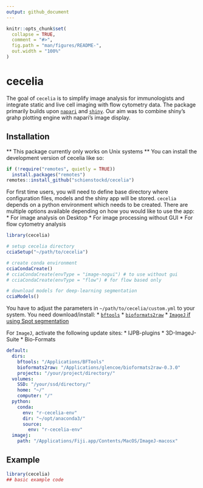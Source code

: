 ```yaml
---
output: github_document
---
```


<!-- README.md is generated from README.Rmd. Please edit that file -->

```r
knitr::opts_chunk$set(
  collapse = TRUE,
  comment = "#>",
  fig.path = "man/figures/README-",
  out.width = "100%"
)
```

# cecelia

<!-- badges: start -->
<!-- badges: end -->

The goal of `cecelia` is to simplify image analysis for immunologists and integrate
static and live cell imaging with flow cytometry data. The package primarily builds upon
[`napari`](https://napari.org) and [`shiny`](https://shiny.rstudio.com/). Our aim was 
to combine shiny's grahp plotting engine with napari's image display.

## Installation

** This package currently only works on Unix systems **
You can install the development version of cecelia like so:
```r
if (!require("remotes", quietly = TRUE))
  install.packages("remotes")
remotes::install_github("schienstockd/cecelia")
```

For first time users, you will need to define base directory where
configuration files, models and the shiny app will be stored. `cecelia` depends
on a python environment which needs to be created. There are multiple options available
depending on how you would like to use the app:
* For image analysis on Desktop
* For image processing without GUI
* For flow cytometry analysis

```r
library(cecelia)

# setup cecelia directory
cciaSetup("~/path/to/cecelia")

# create conda environment
cciaCondaCreate()
# cciaCondaCreate(envType = "image-nogui") # to use without gui
# cciaCondaCreate(envType = "flow") # for flow based only

# download models for deep-learning segmentation
cciaModels()
```

You have to adjust the parameters in `~/path/to/cecelia/custom.yml` to your system.
You need download/install:
* [`bftools`](https://downloads.openmicroscopy.org/bio-formats/6.7.0/artifacts/bftools.zip)
* [`bioformats2raw`](https://github.com/glencoesoftware/bioformats2raw/releases/download/v0.4.0/bioformats2raw-0.4.0.zip)
* [`ImageJ` if using Spot segmentation](https://imagej.net/imagej-wiki-static/Fiji/Downloads)

For `ImageJ`, activate the following update sites:
* IJPB-plugins
* 3D-ImageJ-Suite
* Bio-Formats

```yml
default:
  dirs:
    bftools: "/Applications/BFTools"
    bioformats2raw: "/Applications/glencoe/bioformats2raw-0.3.0"
    projects: "/your/project/directory/"
  volumes:
    SSD: "/your/ssd/directory/"
    home: "~/"
    computer: "/"
  python:
    conda:
      env: "r-cecelia-env"
      dir: "~/opt/anaconda3/"
      source:
        env: "r-cecelia-env"
  imagej:
    path: "/Applications/Fiji.app/Contents/MacOS/ImageJ-macosx"
```

## Example



```r
library(cecelia)
## basic example code
```
